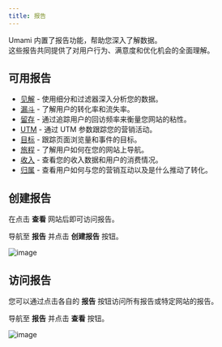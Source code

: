 ```yaml
---
title: 报告
---
```


Umami 内置了报告功能，帮助您深入了解数据。  
这些报告共同提供了对用户行为、满意度和优化机会的全面理解。

## 可用报告

- [见解](/docs/reports/report-insights) - 使用细分和过滤器深入分析您的数据。
- [漏斗](/docs/reports/report-funnel) - 了解用户的转化率和流失率。
- [留存](/docs/reports/report-retention) - 通过追踪用户的回访频率来衡量您网站的粘性。
- [UTM](/docs/reports/report-utm) - 通过 UTM 参数跟踪您的营销活动。
- [目标](/docs/reports/report-goals) - 跟踪页面浏览量和事件的目标。
- [旅程](/docs/reports/report-journey) - 了解用户如何在您的网站上导航。
- [收入](/docs/reports/report-revenue) - 查看您的收入数据和用户的消费情况。
- [归属](/docs/reports/report-attribution) - 查看用户如何与您的营销互动以及是什么推动了转化。

## 创建报告

在点击 **查看** 网站后即可访问报告。

导航至 **报告** 并点击 **创建报告** 按钮。

![image](/images/docs/v2/report-create.png)

## 访问报告

您可以通过点击各自的 **报告** 按钮访问所有报告或特定网站的报告。

导航至 **报告** 并点击 **查看** 按钮。

![image](/images/docs/v2/report-detail.png)